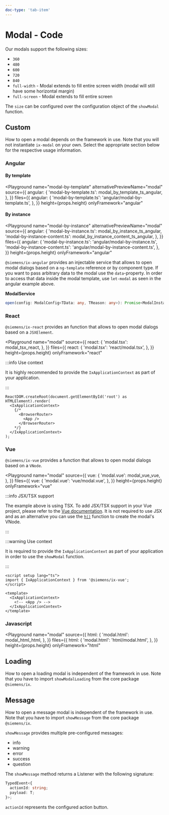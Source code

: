 ```yaml
---
doc-type: 'tab-item'
---
```





# Modal - Code

Our modals support the following sizes:

- `360`
- `480`
- `600`
- `720`
- `840`
- `full-width` - Modal extends to fill entire screen width (modal will still have some horizontal margin)
- `full-screen` - Modal extends to fill entire screen

The `size` can be configured over the configuration object of the `showModal` function.

<ModalSizesPlayground height="19rem" />

## Custom

How to open a modal depends on the framework in use. Note that you will not instantiate `ix-modal` on your own.
Select the appropriate section below for the respective usage information.

### Angular

#### By template

<Playground
  name="modal-by-template"
  alternativePreviewName="modal"
  source={{
    angular: {
      'modal-by-template.ts': modal_by_template_ts_angular,
    },
  }}
  files={{
    angular: {
      'modal-by-template.ts': 'angular/modal-by-template.ts',
    },
  }}
  height={props.height}
  onlyFramework="angular"
></Playground>

#### By instance

<Playground
  name="modal-by-instance"
  alternativePreviewName="modal"
  source={{
    angular: {
      'modal-by-instance.ts': modal_by_instance_ts_angular,
      'modal-by-instance-content.ts': modal_by_instance_content_ts_angular,
    },
  }}
  files={{
    angular: {
      'modal-by-instance.ts': 'angular/modal-by-instance.ts',
      'modal-by-instance-content.ts': 'angular/modal-by-instance-content.ts',
    },
  }}
  height={props.height}
  onlyFramework="angular"
></Playground>

`@siemens/ix-angular` provides an injectable service that allows to open modal dialogs based on a `ng-template` reference or by component type.
If you want to pass arbitrary data to the modal use the `data`-property. In order to access that data inside the modal template, use `let-modal` as seen in the angular example above.

**ModalService**

```ts
open(config: ModalConfig<TData: any, TReason: any>): Promise<ModalInstance<TData>>
```

### React

`@siemens/ix-react` provides an function that allows to open modal dialogs based on a `JSXElement`.

<Playground
  name="modal"
  source={{
    react: {
      'modal.tsx': modal_tsx_react,
    },
  }}
  files={{
    react: {
      'modal.tsx': 'react/modal.tsx',
    },
  }}
  height={props.height}
  onlyFramework="react"
></Playground>

:::info Use context

It is highly recommended to provide the `IxApplicationContext` as part of your application.

:::

```tsx
ReactDOM.createRoot(document.getElementById('root') as HTMLElement).render(
  <IxApplicationContext>
    {/*
      <BrowserRouter>
        <App />
      </BrowserRouter>
    */}
  </IxApplicationContext>
);
```

### Vue

`@siemens/ix-vue` provides a function that allows to open modal dialogs based on a `VNode`.

<Playground
  name="modal"
  source={{
    vue: {
      'modal.vue': modal_vue_vue,
    },
  }}
  files={{
    vue: {
      'modal.vue': 'vue/modal.vue',
    },
  }}
  height={props.height}
  onlyFramework="vue"
></Playground>

:::info JSX/TSX support

The example above is using TSX. To add JSX/TSX support in your Vue project,
please refer to the [Vue documentation](https://vuejs.org/guide/extras/render-function.html#jsx-tsx).
It is not required to use JSX and as an alternative you can use
the [`h()`](https://vuejs.org/guide/extras/render-function.html#creating-vnodes) function to create the modal's VNode.

:::

:::warning Use context

It is required to provide the `IxApplicationContext` as part of your application in order to use the `showModal` function.

:::

```vue
<script setup lang="ts">
import { IxApplicationContext } from '@siemens/ix-vue';
</script>

<template>
  <IxApplicationContext>
    <!-- <App /> -->
  </IxApplicationContext>
</template>
```

### Javascript

<Playground
  name="modal"
  source={{
    html: {
      'modal.html': modal_html_html,
    },
  }}
  files={{
    html: {
      'modal.html': 'html/modal.html',
    },
  }}
  height={props.height}
  onlyFramework="html"
></Playground>

## Loading

How to open a loading modal is independent of the framework in use. Note that you have to import `showModalLoading` from the core package `@siemens/ix`.

<ModalLoadingPlayground height="10rem" />

## Message

How to open a message modal is independent of the framework in use. Note that you have to import `showMessage` from the core package `@siemens/ix`.

`showMessage` provides multiple pre-configured messages:

- info
- warning
- error
- success
- question

<ModalMessagePlayground height="18rem" />

The `showMessage` method returns a Listener with the following signature:

```ts
TypedEvent<{
  actionId: string;
  payload: T;
}>;
```

`actionId` represents the configured action button.

<PropsHeaderJavaScriptApi />
<ModalConfig />
<ModalInstance />
<ModalService />
